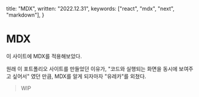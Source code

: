 
  title: "MDX",
  written: "2022.12.31",
  keywords: ["react", "mdx", "next", "markdown"],
}

# MDX

이 사이트에 MDX를 적용해보았다.

원래 이 포트폴리오 사이트를 만들었던 이유가, "코드와 실행되는 화면을 동시에 보여주고 싶어서" 였던 만큼, MDX를 알게 되자마자 "유레카"를 외쳤다.

> WIP

